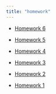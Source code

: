```yaml
---
title: "homework"
---
```


- [Homework 6](6-HW.qmd)

- [Homework 5](hw-5.qmd)

- [Homework 4](4-HW.qmd)

- [Homework 3](3-HW.qmd)

- [Homework 2](2-HW.qmd)

- [Homework 1](1-HW.qmd)